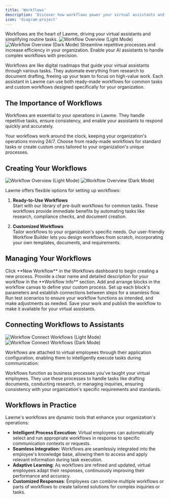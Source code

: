 ```yaml
---
title: 'Workflows'
description: 'Discover how workflows power your virtual assistants and streamline tasks'
icon: 'diagram-project'
---
```



<Callout type="info">
  Workflows are the heart of Lawme, driving your virtual assistants and simplifying routine tasks.
</Callout>

<Frame className="block dark:hidden">
  <img
    src="../assets/workflows_overview_light.gif"
    alt="Workflow Overview (Light Mode)"
  />
</Frame>
<Frame className="hidden dark:block">
  <img
    src="../assets/workflows_overview_dark.gif"
    alt="Workflow Overview (Dark Mode)"
  />
</Frame>

<CardGroup cols={2}>
  <Card title="Automate Tasks" icon="robot">
    Streamline repetitive processes and increase efficiency in your organization.
  </Card>
  <Card title="Empower Virtual Assistants" icon="user-gear">
    Enable your AI assistants to handle complex workflows with precision.
  </Card>
</CardGroup>

Workflows are like digital roadmaps that guide your virtual assistants through various tasks. They automate everything from research to document drafting, freeing up your team to focus on high-value work. Each assistant in Lawme can use both ready-made workflows for common tasks and custom workflows designed specifically for your organization.

## The Importance of Workflows

Workflows are essential to your operations in Lawme. They handle repetitive tasks, ensure consistency, and enable your assistants to respond quickly and accurately.

<CardGroup cols={2}>
  <Card title="Non-Stop Efficiency" icon="clock">
    Your workflows work around the clock, keeping your organization's operations moving 24/7.
  </Card>
  <Card title="Versatile Options" icon="gear">
    Choose from ready-made workflows for standard tasks or create custom ones tailored to your organization's unique processes.
  </Card>
</CardGroup>

## Creating Your Workflows

<Frame className="block dark:hidden">
  <img
    src="../assets/workflows_new_light.gif"
    alt="Workflow Overview (Light Mode)"
  />
</Frame>
<Frame className="hidden dark:block">
  <img
    src="../assets/workflows_new_dark.gif"
    alt="Workflow Overview (Dark Mode)"
  />
</Frame>

Lawme offers flexible options for setting up workflows:

1. **Ready-to-Use Workflows**  
   Start with our library of pre-built workflows for common tasks. These workflows provide immediate benefits by automating tasks like research, compliance checks, and document creation.

2. **Customized Workflows**  
   Tailor workflows to your organization's specific needs. Our user-friendly Workflow Builder lets you design workflows from scratch, incorporating your own templates, documents, and requirements.


## Managing Your Workflows

<CardGroup cols={2}>
  <Card title="Start a New Workflow" icon="plus">
    Click **New Workflow** in the Workflows dashboard to begin creating a new process.
  </Card>
  <Card title="Name and Describe" icon="pen-to-square">
    Provide a clear name and detailed description for your workflow in the **Workflow Info** section.
  </Card>
  <Card title="Design Your Process" icon="diagram-project">
    Add and arrange blocks in the workflow canvas to define your custom process.
  </Card>
  <Card title="Configure and Connect" icon="sliders">
    Set up each block's parameters and establish connections between steps for a seamless flow.
  </Card>
  <Card title="Test and Refine" icon="vial">
    Run test scenarios to ensure your workflow functions as intended, and make adjustments as needed.
  </Card>
  <Card title="Save and Publish" icon="floppy-disk">
    Save your work and publish the workflow to make it available for your virtual assistants.
  </Card>
</CardGroup>

## Connecting Workflows to Assistants

<Frame className="block dark:hidden">
  <img
    src="../assets/workforce_add_application_light.gif"
    alt="Workflow Connect Workflows (Light Mode)"
  />
</Frame>
<Frame className="hidden dark:block">
  <img
    src="../assets/workforce_edit_application_dark.gif"
    alt="Workflow Connect Workflows (Dark Mode)"
  />
</Frame>

Workflows are attached to virtual employees through their application configuration, enabling them to intelligently execute tasks during communication:

<Info>
  Workflows function as business processes you've taught your virtual employees. They use these processes to handle tasks like drafting documents, conducting research, or managing inquiries, ensuring consistency with your organization's specific requirements and standards.
</Info>

## Workflows in Practice

Lawme's workflows are dynamic tools that enhance your organization's operations:

- **Intelligent Process Execution**: Virtual employees can automatically select and run appropriate workflows in response to specific communication contexts or requests.
- **Seamless Integration**: Workflows are seamlessly integrated into the employee's knowledge base, allowing them to access and apply relevant information during task execution.
- **Adaptive Learning**: As workflows are refined and updated, virtual employees adapt their responses, continuously improving their performance and accuracy.
- **Customized Responses**: Employees can combine multiple workflows or parts of workflows to create tailored solutions for complex inquiries or tasks.